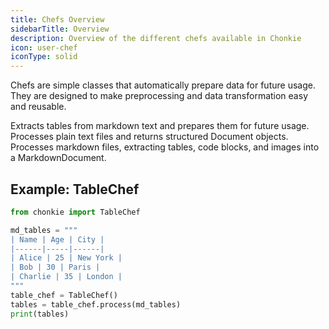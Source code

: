 ```yaml
---
title: Chefs Overview
sidebarTitle: Overview
description: Overview of the different chefs available in Chonkie
icon: user-chef
iconType: solid
---
```


Chefs are simple classes that automatically prepare data for future usage. They are designed to make preprocessing and data transformation easy and reusable.

<CardGroup cols={2}>
	<Card
		title="TableChef"
		icon="table"
		href="/python-sdk/chefs/tablechef"
	>
		Extracts tables from markdown text and prepares them for future usage.
	</Card>
	<Card
		title="TextChef"
		icon="file"
		href="/python-sdk/chefs/textchef"
	>
		Processes plain text files and returns structured Document objects.
	</Card>
	<Card
		title="MarkdownChef"
		icon="markdown"
		href="/python-sdk/chefs/markdownchef"
	>
		Processes markdown files, extracting tables, code blocks, and images into a MarkdownDocument.
	</Card>
</CardGroup>

## Example: TableChef

```python
from chonkie import TableChef

md_tables = """
| Name | Age | City |
|------|-----|------|
| Alice | 25 | New York |
| Bob | 30 | Paris |
| Charlie | 35 | London |
"""
table_chef = TableChef()
tables = table_chef.process(md_tables)
print(tables)
```
